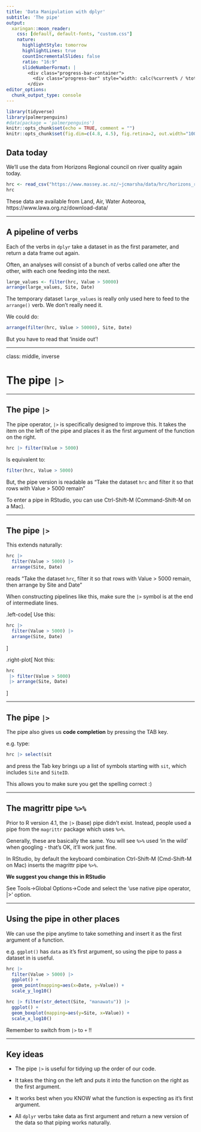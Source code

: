 ```yaml
---
title: 'Data Manipulation with dplyr'
subtitle: 'The pipe'
output:
  xaringan::moon_reader:
    css: [default, default-fonts, "custom.css"]
    nature:
      highlightStyle: tomorrow
      highlightLines: true
      countIncrementalSlides: false
      ratio: "16:9"
      slideNumberFormat: |
        <div class="progress-bar-container">
          <div class="progress-bar" style="width: calc(%current% / %total% * 100%);" />
        </div>
editor_options:
  chunk_output_type: console
---
```


```r
library(tidyverse)
library(palmerpenguins)
#data(package = 'palmerpenguins')
knitr::opts_chunk$set(echo = TRUE, comment = "")
knitr::opts_chunk$set(fig.dim=c(4.8, 4.5), fig.retina=2, out.width="100%")
```

## Data today

We'll use the data from Horizons Regional council on river quality again today.

```r
hrc <- read_csv("https://www.massey.ac.nz/~jcmarsha/data/hrc/horizons_river_ecoli.csv")
hrc
```

These data are available from Land, Air, Water Aoteoroa, https://www.lawa.org.nz/download-data/

---

## A pipeline of verbs

Each of the verbs in `dplyr` take a dataset in as the first parameter, and return a data frame out again.

Often, an analyses will consist of a bunch of verbs called one after the other, with each one feeding into the next.

```r
large_values <- filter(hrc, Value > 50000)
arrange(large_values, Site, Date)
```

The temporary dataset `large_values` is really only used here to feed to the `arrange()` verb. We don't really need it.

We could do:

```r
arrange(filter(hrc, Value > 50000), Site, Date)
```

But you have to read that 'inside out'!

---

class: middle, inverse

# The pipe `|>`

---

## The pipe `|>`

The pipe operator, `|>` is specifically designed to improve this. It takes the item on the left of the pipe and places it
as the first argument of the function on the right.

```r
hrc |> filter(Value > 5000)
```

Is equivalent to:

```r
filter(hrc, Value > 5000)
```

But, the pipe version is readable as "Take the dataset `hrc` and filter it so that rows with Value > 5000 remain"

To enter a pipe in RStudio, you can use Ctrl-Shift-M (Command-Shift-M on a Mac).

---

## The pipe `|>`

This extends naturally:

```r
hrc |>
  filter(Value > 5000) |>
  arrange(Site, Date)
```

reads "Take the dataset `hrc`, filter it so that rows with Value > 5000 remain, then arrange by Site and Date"

When constructing pipelines like this, make sure the `|>` symbol is at the end of intermediate lines.

.left-code[
Use this:

```r
hrc |>
  filter(Value > 5000) |>
  arrange(Site, Date)
```
]

.right-plot[
Not this:

```r
hrc
 |> filter(Value > 5000)
 |> arrange(Site, Date)
```
]

---

## The pipe `|>`

The pipe also gives us **code completion** by pressing the TAB key.

e.g. type:

```r
hrc |> select(sit
```

and press the Tab key brings up a list of symbols starting with `sit`, which includes `Site` and `SiteID`.

This allows you to make sure you get the spelling correct :)

---

## The magrittr pipe `%>%`

Prior to R version 4.1, the `|>` (base) pipe didn't exist. Instead, people used a pipe from the `magrittr` package which uses `%>%`.

Generally, these are basically the same. You will see `%>%` used 'in the wild' when googling - that's OK, it'll work just fine.

In RStudio, by default the keyboard combination Ctrl-Shift-M (Cmd-Shift-M on Mac) inserts the magrittr pipe `%>%`.

**We suggest you change this in RStudio**

See Tools->Global Options->Code and select the 'use native pipe operator, |>' option.

---

## Using the pipe in other places

We can use the pipe anytime to take something and insert it
as the first argument of a function.

e.g. `ggplot()` has `data` as it's first argument, so using
the pipe to pass a dataset in is useful.

```r
hrc |>
  filter(Value > 5000) |>
  ggplot() +
  geom_point(mapping=aes(x=Date, y=Value)) +
  scale_y_log10()
```

```r
hrc |> filter(str_detect(Site, "manawatu")) |>
  ggplot() +
  geom_boxplot(mapping=aes(y=Site, x=Value)) +
  scale_x_log10()
```

Remember to switch from `|>` to `+` !!

---

## Key ideas

- The pipe `|>` is useful for tidying up the order of our code.

- It takes the thing on the left and puts it into the function
on the right as the first argument.

- It works best when you KNOW what the function is expecting as
it's first argument.

- All `dplyr` verbs take data as first argument and return a
new version of the data so that piping works naturally.
